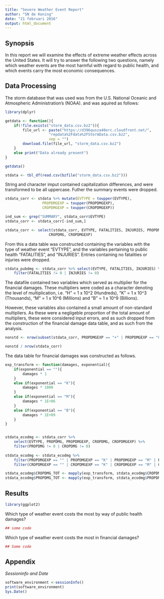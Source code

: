 ```yaml
---
title: "Severe Weather Event Report"
author: "SN de Koning"
date: "21 februari 2016"
output: html_document
---
```


## Synopsis
In this report we will examine the effects of extreme weather effects across the United States. It will try to answer the following two questions, namely which weather events are the most harmful with regard to public health, and which events carry the most economic consequences.

## Data Processing

The storm database that was used was from the U.S. National Oceanic and Atmospheric Administration's (NOAA). and was aquired as follows:

```r
library(dplyr)
```

```r
getdata <- function(){
    if(!file.exists("storm_data.csv.bz2")){
        file_url <- paste("https://d396qusza40orc.cloudfront.net/",
                    "repdata%2Fdata%2FStormData.csv.bz2",
                    sep = "")
        download.file(file_url, "storm_data.csv.bz2")
    }
    else print("Data already present")
}

getdata()

stdata <- tbl_df(read.csv(bzfile("storm_data.csv.bz2")))
```

String and character imput contained capitalization differences, and were transformed to be all uppercase. Futher the summary events were dropped.
```r
stdata_corr <- stdata %>% mutate(EVTYPE = toupper(EVTYPE), 
                 PROPDMGEXP = toupper(PROPDMGEXP), 
                 CROPDMGEXP = toupper(CROPDMGEXP))

ind_sum <- grep("SUMMARY", stdata_corr$EVTYPE)
stdata_corr <- stdata_corr[-ind_sum,]

stdata_corr <- select(stdata_corr, EVTYPE, FATALITIES, INJURIES, PROPDMG, PROPDMGEXP,
                    CROPDMG, CROPDMGEXP)
```
From this a data table was constructed containing the variables with the type of weather event "EVTYPE", and the variables pertaining to public health "FATALITIES", and "INJURIES". Entries containing no fatalities or injuries were dropped.

```r
stdata_pubdmg <- stdata_corr %>% select(EVTYPE, FATALITIES, INJURIES) %>%
    filter(FATALITIES != 0 | INJURIES != 0)
```

The datafile contained two variables which served as multiplier for the financial damages. These multipliers were coded as a character denoting the level of multiplication, i.e. "H" = 1 x 10^2 (Hundreds), "K" = 1 x 10^3 (Thousands), "M" = 1 x 10^6 (Millions) and "B" = 1 x 10^9 (Billions).

However, these variables also contained a small amount of non-standard multipliers. As these were a negligeble proportion of the total amount of multipliers, these were considered input errors, and as such dropped from the construction of the financial damage data table, and as such from the analysis.

```r
nonstd <- nrow(subset(stdata_corr, PROPDMGEXP == "+" | PROPDMGEXP == "0" | PROPDMGEXP == "5"| PROPDMGEXP == "6" | PROPDMGEXP == "?" | PROPDMGEXP == "4" | PROPDMGEXP == "2" | PROPDMGEXP == "3" | PROPDMGEXP == "7" | PROPDMGEXP == "-" | PROPDMGEXP == "1" | PROPDMGEXP == "8" | CROPDMGEXP == "?" | CROPDMGEXP == "0" | CROPDMGEXP == "2"))

nonstd / nrow(stdata_corr)
```

The data table for financial damages was constructed as follows.
```r
exp_transform <- function(damages, exponential){
    if(exponential == ""){
        damages * 1
    }
    else if(exponential == "K"){
        damages * 1000
    }
    else if(exponential == "M"){
        damages * 1E+06
    }
    else if(exponential == "B"){
        damages * 1E+09
    }
}


stdata_ecodmg <- stdata_corr %>% 
    select(EVTYPE, PROPDMG, PROPDMGEXP, CROPDMG, CROPDMGEXP) %>%
    filter(PROPDMG != 0 | CROPDMG != 0)
 
stdata_ecodmg <- stdata_ecodmg %>%
    filter(PROPDMGEXP == "" | PROPDMGEXP == "K" | PROPDMGEXP == "M" | PROPDMGEXP == "B") %>% 
    filter(CROPDMGEXP == "" | CROPDMGEXP == "K" | CROPDMGEXP == "M" | CROPDMGEXP == "B")

stdata_ecodmg$CROPDMG_TOT <- mapply(exp_transform, stdata_ecodmg$CROPDMG, stdata_ecodmg$CROPDMGEXP)
stdata_ecodmg$PROPDMG_TOT <- mapply(exp_transform, stdata_ecodmg$PROPDMG, stdata_ecodmg$PROPDMGEXP) 
```

## Results
```r
library(ggplot2)
```

Which type of weather event costs the most by way of public health damages?

```r
## some code
```

Which type of weather event costs the most in financial damages?

```r
## Some code
```

## Appendix

*Sessioninfo and Date*
```r
software_environment <-sessionInfo()
print(software_environment)
Sys.Date()
```